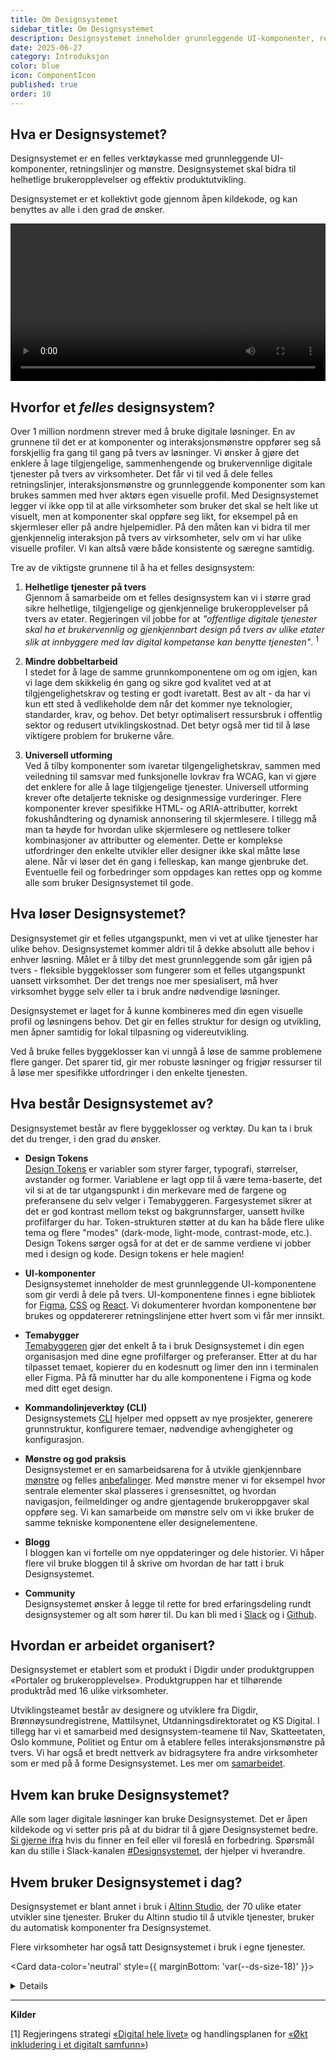 ```yaml
---
title: Om Designsystemet
sidebar_title: Om Designsystemet
description: Designsystemet inneholder grunnleggende UI-komponenter, retningslinjer og mønstre som er verdifulle å dele på tvers.
date: 2025-06-27
category: Introduksjon
color: blue
icon: ComponentIcon
published: true
order: 10
---
```


## Hva er Designsystemet?
Designsystemet er en felles verktøykasse med grunnleggende UI-komponenter, retningslinjer og mønstre. Designsystemet skal bidra til helhetlige brukeropplevelser og effektiv produktutvikling.

Designsystemet er et kollektivt gode gjennom åpen kildekode, og kan benyttes av alle i den grad de ønsker.

<video controls preload="metadata" width="100%">
  <source src="/videos/designsystemet/designsystemet-info.mp4" type="video/mp4" />
  <track
    label="Norsk"
    kind="subtitles"
    srcLang="nb"
    src="/videos/designsystemet/designsystemet-info-no.vtt"
    default 
  />
  <track
    label="English"
    kind="subtitles"
    srcLang="en"
    src="/videos/designsystemet/designsystemet-info-en.vtt"
  />
  Your browser does not support the video tag.
</video>


## Hvorfor et _felles_ designsystem?
Over 1 million nordmenn strever med å bruke digitale løsninger. En av grunnene til det er at komponenter og interaksjonsmønstre oppfører seg så forskjellig fra gang til gang på tvers av løsninger. Vi ønsker å gjøre det enklere å lage tilgjengelige, sammenhengende og brukervennlige digitale tjenester på tvers av virksomheter. Det får vi til ved å dele felles retningslinjer, interaksjonsmønstre og grunnleggende komponenter som kan brukes sammen med hver aktørs egen visuelle profil. Med Designsystemet legger vi ikke opp til at alle virksomheter som bruker det skal se helt like ut visuelt, men at komponenter skal oppføre seg likt, for eksempel på en skjermleser eller på andre hjelpemidler. På den måten kan vi bidra til mer gjenkjennelig interaksjon på tvers av virksomheter, selv om vi har ulike visuelle profiler. Vi kan altså være både konsistente og særegne samtidig.


Tre av de viktigste grunnene til å ha et felles designsystem:

1. **Helhetlige tjenester på tvers** \
Gjennom å samarbeide om et felles designsystem kan vi i større grad sikre helhetlige, tilgjengelige og gjenkjennelige brukeropplevelser på tvers av etater. Regjeringen vil jobbe for at _"offentlige digitale tjenester skal ha et brukervennlig og gjenkjennbart design på tvers av ulike etater slik at innbyggere med lav digital kompetanse kan benytte tjenesten"_. <sup>1</sup>

2. **Mindre dobbeltarbeid** \
I stedet for å lage de samme grunnkomponentene om og om igjen, kan vi lage dem skikkelig én gang og sikre god kvalitet ved at at tilgjengelighetskrav og testing er godt ivaretatt. Best av alt - da har vi kun ett sted å vedlikeholde dem når det kommer nye teknologier, standarder, krav, og behov. Det betyr optimalisert ressursbruk i offentlig sektor og redusert utviklingskostnad. Det betyr også mer tid til å løse viktigere problem for brukerne våre. 

3. **Universell utforming** \
Ved å tilby komponenter som ivaretar tilgengelighetskrav, sammen med veiledning til samsvar med funksjonelle lovkrav fra WCAG, kan vi gjøre det enklere for alle å lage tilgjengelige tjenester. Universell utforming krever ofte detaljerte tekniske og designmessige vurderinger. Flere komponenter krever spesifikke HTML- og ARIA-attributter, korrekt fokushåndtering og dynamisk annonsering til skjermlesere. I tillegg må man ta høyde for hvordan ulike skjermlesere og nettlesere tolker kombinasjoner av attributter og elementer. Dette er komplekse utfordringer den enkelte utvikler eller designer ikke skal måtte løse alene. Når vi løser det én gang i felleskap, kan mange gjenbruke det. Eventuelle feil og forbedringer som oppdages kan rettes opp og komme alle som bruker Designsystemet til gode. 

## Hva løser Designsystemet?
Designsystemet gir et felles utgangspunkt, men vi vet at ulike tjenester har ulike behov. Designsystemet kommer aldri til å dekke absolutt alle behov i enhver løsning. Målet er å tilby det mest grunnleggende som går igjen på tvers - fleksible byggeklosser som fungerer som et felles utgangspunkt uansett virksomhet. Der det trengs noe mer spesialisert, må hver virksomhet bygge selv eller ta i bruk andre nødvendige løsninger.

Designsystemet er laget for å kunne kombineres med din egen visuelle profil og løsningens behov. Det gir en felles struktur for design og utvikling, men åpner samtidig for lokal tilpasning og videreutvikling.

Ved å bruke felles byggeklosser kan vi unngå å løse de samme problemene flere ganger. Det sparer tid, gir mer robuste løsninger og frigjør ressurser til å løse mer spesifikke utfordringer i den enkelte tjenesten.


## Hva består Designsystemet av?

Designsystemet består av flere byggeklosser og verktøy. Du kan ta i bruk det du trenger, i den grad du ønsker.

- **Design Tokens** \
  [Design Tokens](/no/fundamentals/design-tokens/variables) er variabler som styrer farger, typografi, størrelser, avstander og former. Variablene er lagt opp til å være tema-baserte, det vil si at de tar utgangspunkt i din merkevare med de fargene og preferansene du selv velger i Temabyggeren. Fargesystemet sikrer at det er god kontrast mellom tekst og bakgrunnsfarger, uansett hvilke profilfarger du har. Token-strukturen støtter at du kan ha både flere ulike tema og flere "modes" (dark-mode, light-mode, contrast-mode, etc.). Design Tokens sørger også for at det er de samme verdiene vi jobber med i design og kode. Design tokens er hele magien!

- **UI-komponenter** \
  Designsystemet inneholder de mest grunnleggende UI-komponentene som gir verdi å dele på tvers. UI-komponentene finnes i egne bibliotek for [Figma](https://www.figma.com/@designsystemet), [CSS](https://www.npmjs.com/package/@digdir/designsystemet-css) og [React](https://www.npmjs.com/package/@digdir/designsystemet-react). Vi dokumenterer hvordan komponentene bør brukes og oppdatererer retningslinjene etter hvert som vi får mer innsikt. 

- **Temabygger** \
[Temabyggeren](https://theme.designsystemet.no/) gjør det enkelt å ta i bruk Designsystemet i din egen organisasjon med dine egne profilfarger og preferanser. Etter at du har tilpasset temaet, kopierer du en kodesnutt og limer den inn i terminalen eller Figma. På få minutter har du alle komponentene i Figma og kode med ditt eget design. 

- **Kommandolinjeverktøy (CLI)** \
Designsystemets [CLI](https://www.npmjs.com/package/@digdir/designsystemet) hjelper med oppsett av nye prosjekter, generere grunnstruktur, konfigurere temaer, nødvendige avhengigheter og konfigurasjon. 

- **Mønstre og god praksis** \
  Designsystemet er en samarbeidsarena for å utvikle gjenkjennbare [mønstre](/no/patterns) og felles [anbefalinger](/no/best-practices). Med mønstre mener vi for eksempel hvor sentrale elementer skal plasseres i grensesnittet, og hvordan navigasjon, feilmeldinger og andre gjentagende brukeroppgaver skal oppføre seg. Vi kan samarbeide om mønstre selv om vi ikke bruker de samme tekniske komponentene eller designelementene.

- **Blogg** \
  I bloggen kan vi fortelle om nye oppdateringer og dele historier. Vi håper flere vil bruke bloggen til å skrive om hvordan de har tatt i bruk Designsystemet.

- **Community** \
Designsystemet ønsker å legge til rette for bred erfaringsdeling rundt designsystemer og alt som hører til. Du kan bli med i [Slack](http://designsystemet.no/slack) og i [Github](https://github.com/digdir/designsystemet/discussions/categories/samarbeid-m%C3%B8nster-for-innbyggertjenester). 

## Hvordan er arbeidet organisert?
Designsystemet er etablert som et produkt i Digdir under produktgruppen «Portaler og brukeropplevelse». Produktgruppen har et tilhørende produktråd med 16 ulike virksomheter.

Utviklingsteamet består av designere og utviklere fra Digdir, Brønnøysundregistrene, Mattilsynet, Utdanningsdirektoratet og KS Digital. I tillegg har vi et samarbeid med designsystem-teamene til Nav, Skatteetaten, Oslo kommune, Politiet og Entur om å etablere felles interaksjonsmønstre på tvers. Vi har også et bredt nettverk av bidragsytere fra andre virksomheter som er med på å forme Designsystemet. Les mer om [samarbeidet](/no/fundamentals/introduction/collaboration).

## Hvem kan bruke Designsystemet?

Alle som lager digitale løsninger kan bruke Designsystemet. Det er åpen kildekode og vi setter pris på at du bidrar til å gjøre Designsystemet bedre. [Si gjerne ifra](https://github.com/digdir/designsystemet/issues/new/choose) hvis du finner en feil eller vil foreslå en forbedring. Spørsmål kan du stille i Slack-kanalen [#Designsystemet](https://designsystemet.no/slack), der hjelper vi hverandre.

## Hvem bruker Designsystemet i dag?

Designsystemet er blant annet i bruk i [Altinn Studio](https://altinn.studio/), der 70 ulike etater utvikler sine tjenester. Bruker du Altinn studio til å utvikle tjenester, bruker du automatisk komponenter fra Designsystemet.

Flere virksomheter har også tatt Designsystemet i bruk i egne tjenester. 

<Card data-color='neutral' style={{ marginBottom: 'var(--ds-size-18)' }}>
  <Details>
    <DetailsSummary>Eksempler på bruk</DetailsSummary>
    <DetailsContent>
    - [Mattilsynet](https://www.mattilsynet.no/) bygger sitt designsystem oppå Designsystemet.
- [Utdanningsdirektoratet](https://www.udir.no/) bygger sitt designsystem oppå Designsystemet.
- [Brønnøysundregistrene](https://www.brreg.no/) har tatt i bruk Designsystemet på bl.a. [Virksomhetsopplysninger](https://virksomhet.brreg.no/nb/oppslag/enheter) og [Støtteregister](https://stotte.brreg.no/nb/oppslag/stoettetildeling).
- [Data.norge.no](https://data.norge.no) bruker tokens, komponenter og mønstre fra Designsystemet.
- [Tolletaten](https://www.toll.no/) har tatt i bruk Designsystemet på sine nettsider.
- [KS Digital](https://ksdigital.no) har tatt i bruk Designsystemet på blant annet [ledsagerbevis.no](https://ledsagerbevis.no/).
- [Arbeidstilsynet](https://www.arbeidstilsynet.no/) har tatt i bruk Designsystemet på sine nettsider. 
- [Hjelpeside for fellesløsninger](https://eid.difi.no/nb) bruker tokens og komponenter fra Designsystemet.
- [Digdir.no](https://www.digdir.no/), [UU-tilsynet](https://www.uutilsynet.no/), [UU-status](https://uustatus.no/), [samarbeidsportalen](https://samarbeid.digdir.no/) bruker tokens fra Designsystemet. 

<br/>

Vet du om en annen løsning som bruker Designsystemet? \
Vi vil gjerne høre fra deg, [send oss en epost](mailto:designsystem@digdir.no)! 
    </DetailsContent>
  </Details>
</Card>

---

**Kilder**

[1] Regjeringens strategi [«Digital hele livet»](https://www.regjeringen.no/contentassets/8f8751780e9749bfa8946526b51f10f4/digital-hele-livet.pdf)
og handlingsplanen for [«Økt inkludering i et digitalt samfunn»](https://www.regjeringen.no/no/dokumenter/handlingsplan-for-auka-inkludering-i-eit-digitalt-samfunn/id2984233/))
